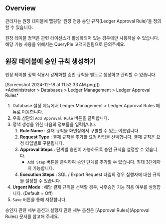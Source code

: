 
## Overview
관리자는 원장 테이블에 맵핑할 ‘원장 전용 승인 규칙(Ledger Approval Rule)’을 정의할 수 있습니다.

<Callout type="important">
원장 테이블 정책은 관련 라이선스가 활성화되어 있는 경우에만 사용하실 수 있습니다. 해당 기능 사용을 위해서는 QueryPie 고객지원팀으로 문의주세요.
</Callout>



## 원장 테이블에 승인 규칙 생성하기
원장 테이블 정책 적용시 강제화할 승인 규칙을 별도로 생성하고 관리할 수 있습니다.

<p align="center">
<div>[Screenshot 2024-12-18 at 11.52.33 AM.png]()</div>
*Administrator &gt; Databases &gt; Ledger Management &gt; Ledger Approval Rules*
</p>

1. Database 설정 메뉴에서 Ledger Management &gt; Ledger Approval Rules 메뉴로 이동합니다.
2. 우측 상단의 `Add Approval Rule` 버튼을 클릭합니다.
3. 정책 생성을 위한 다음의 정보들을 입력합니다.
    1.  **Rule Name**  : 결재 규칙을 화면상에서 구별할 수 있는 이름입니다.
    2.  **Request Type**  : 결재 규칙을 추가할 요청 타입을 선택합니다. 결재 규칙은 요청 타입별로 구분됩니다.
    3.  **Approval Steps**  : 단계별 승인이 가능하도록 승인 규칙을 설정할 수 있습니다. 
        * `Add Step` 버튼을 클릭하여 승인 단계를 추가할 수 있습니다. 최대 3단계까지 가능합니다.
    4.  **Execution Steps**  : SQL / Export Request 타입의 경우 실행자에 대한 규칙을 설정할 수 있습니다. 
4.  **Urgent Mode**  : 해당 결재 규칙을 선택할 경우, 사후승인 기능 허용 여부를 설정합니다. (Default = Off)
5. `Save` 버튼을 통해 저장합니다.

승인자 관련 세부 옵션과 실행자 관련 세부 옵션은 [Approval Rules](Approval Rules) 문서를 참고해 주세요.

